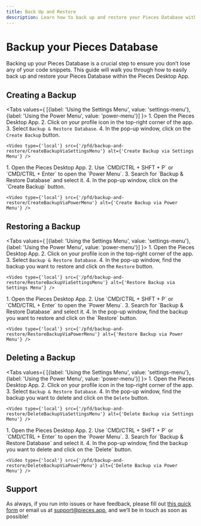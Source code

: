 ```yaml
---
title: Back Up and Restore
description: Learn how to back up and restore your Pieces Database without losing your code snippets.
---
```



# Backup your Pieces Database

Backing up your Pieces Database is a crucial step to ensure you don’t lose any of your code snippets. This guide will walk you through how to easily back up and restore your Pieces Database within the Pieces Desktop App.

## Creating a Backup

<Tabs values={ [{label: 'Using the Settings Menu', value: 'settings-menu'}, {label: 'Using the Power Menu', value: 'power-menu'}] }>
  <TabItem value="settings-menu">
    1. Open the Pieces Desktop App.
    2. Click on your profile icon in the top-right corner of the app.
    3. Select `Backup & Restore Database`.
    4. In the pop-up window, click on the `Create Backup` button.

    <Video type={'local'} src={'/pfd/backup-and-restore/CreateBackupViaSettingsMenu'} alt={'Create Backup via Settings Menu'} />
  </TabItem>
  <TabItem value="power-menu">
    1. Open the Pieces Desktop App.
    2. Use `CMD/CTRL + SHFT + P` or `CMD/CTRL + Enter` to open the `Power Menu`.
    3. Search for `Backup & Restore Database` and select it.
    4. In the pop-up window, click on the `Create Backup` button.

    <Video type={'local'} src={'/pfd/backup-and-restore/CreateBackupViaPowerMenu'} alt={'Create Backup via Power Menu'} />
  </TabItem>
</Tabs>

## Restoring a Backup

<Tabs values={ [{label: 'Using the Settings Menu', value: 'settings-menu'}, {label: 'Using the Power Menu', value: 'power-menu'}] }>
  <TabItem value="settings-menu">
    1. Open the Pieces Desktop App.
    2. Click on your profile icon in the top-right corner of the app.
    3. Select `Backup & Restore Database`.
    4. In the pop-up window, find the backup you want to restore and click on the `Restore` button.

    <Video type={'local'} src={'/pfd/backup-and-restore/RestoreBackupViaSettingsMenu'} alt={'Restore Backup via Settings Menu'} />
  </TabItem>
  <TabItem value="power-menu">
    1. Open the Pieces Desktop App.
    2. Use `CMD/CTRL + SHFT + P` or `CMD/CTRL + Enter` to open the `Power Menu`.
    3. Search for `Backup & Restore Database` and select it.
    4. In the pop-up window, find the backup you want to restore and click on the `Restore` button.

    <Video type={'local'} src={'/pfd/backup-and-restore/RestoreBackupViaPowerMenu'} alt={'Restore Backup via Power Menu'} />
  </TabItem>
</Tabs>

## Deleting a Backup

<Tabs values={ [{label: 'Using the Settings Menu', value: 'settings-menu'}, {label: 'Using the Power Menu', value: 'power-menu'}] }>
  <TabItem value="settings-menu">
    1. Open the Pieces Desktop App.
    2. Click on your profile icon in the top-right corner of the app.
    3. Select `Backup & Restore Database`.
    4. In the pop-up window, find the backup you want to delete and click on the `Delete` button.

    <Video type={'local'} src={'/pfd/backup-and-restore/DeleteBackupViaSettingsMenu'} alt={'Delete Backup via Settings Menu'} />
  </TabItem>
  <TabItem value="power-menu">
    1. Open the Pieces Desktop App.
    2. Use `CMD/CTRL + SHFT + P` or `CMD/CTRL + Enter` to open the `Power Menu`.
    3. Search for `Backup & Restore Database` and select it.
    4. In the pop-up window, find the backup you want to delete and click on the `Delete` button.

    <Video type={'local'} src={'/pfd/backup-and-restore/DeleteBackupViaPowerMenu'} alt={'Delete Backup via Power Menu'} />
  </TabItem>
</Tabs>


[//]: # (## External Backup)

[//]: # ()
[//]: # (:::info)

[//]: # ()
[//]: # (Manual backups are ONLY compatible with the same and future versions of Pieces OS and Pieces Desktop as when it was created. If it was created with Pieces OS 1.9.1 and Pieces Desktop 1.9.2, then it is compliant with those same versions and all future versions when restoring the backup.)

[//]: # ()
[//]: # (:::)

[//]: # ()
[//]: # (_Please note that you **CANNOT go backward in versions.** For example: on one computer you have Pieces OS 1.9.3 and Pieces Desktop 1.9.4, and you attempt to restore this database on Pieces OS 1.9.0 and Pieces Desktop 1.9.1, this will fail and your Pieces OS will NOT function properly. To resolve this please first update your version to the latest on Pieces Desktop and Pieces OS and then repeat the restoration process._)

[//]: # ()
[//]: # (### Creating an External Backup)

[//]: # ()
[//]: # (#### Step 1: Quit Pieces OS and Pieces Desktop)

[//]: # ()
[//]: # (Please quit Pieces OS and Pieces Desktop and make sure neither are actively running.)

[//]: # ()
[//]: # (<Tabs)

[//]: # (  defaultValue={"macOS"})

[//]: # (  values={[)

[//]: # (    {label: 'macOS', value: 'macOS'},)

[//]: # (    {label: 'Windows/Linux', value: 'windows-linux'},)

[//]: # (  ]})

[//]: # (>)

[//]: # (  <TabItem value="macOS">)

[//]: # (    1. To quit Pieces OS, open the Pieces OS toolbar app towards the top of your Desktop and select `Quit`)

[//]: # (    2. To quit Pieces Desktop, select `Pieces` in the top-left of your macOS toolbar and select `Quit`)

[//]: # (  </TabItem>)

[//]: # (  <TabItem value="windows-linux">)

[//]: # (    1. To quit Pieces OS, right-click the Pieces OS taskbar app and select `Quit`)

[//]: # (    2. To quit Pieces Desktop, click the `X` in the top-right corner of the Pieces Desktop window)

[//]: # (  </TabItem>)

[//]: # (</Tabs>)

[//]: # ()
[//]: # (#### Step 2: Locate your Pieces Database)

[//]: # ()
[//]: # (<Tabs)

[//]: # (  defaultValue={"macOS"})

[//]: # (  values={[)

[//]: # (    {label: 'macOS', value: 'macOS'},)

[//]: # (    {label: 'Windows', value: 'windows'},)

[//]: # (    {label: 'Linux', value: 'linux'},)

[//]: # (  ]})

[//]: # (>)

[//]: # (  <TabItem value="macOS">)

[//]: # (    Open your Finder and navigate to your `Home` folder.)

[//]: # ()
[//]: # (    _If you cannot see your Home folder on the left-hand side of your Finder, simply tap `Shift+Cmd+H` to open it_)

[//]: # ()
[//]: # (    ![Navigating to home folder]&#40;/assets/backup_database/navigate_to_home.png&#41;)

[//]: # (  </TabItem>)

[//]: # (  <TabItem value="windows">)

[//]: # (    Open your File Explorer and navigate to the following location: `C:/Users/{username}`)

[//]: # (  </TabItem>)

[//]: # (  <TabItem value="linux">)

[//]: # (    Open your File Explorer and navigate to the following location: `~/Users/{username}`)

[//]: # (  </TabItem>)

[//]: # (</Tabs>)

[//]: # ()
[//]: # (#### Step 3: Locate your Pieces Database)

[//]: # ()
[//]: # (<Tabs)

[//]: # (  defaultValue={"macOS"})

[//]: # (  values={[)

[//]: # (    {label: 'macOS', value: 'macOS'},)

[//]: # (    {label: 'Windows', value: 'windows'},)

[//]: # (    {label: 'Linux', value: 'linux'},)

[//]: # (  ]})

[//]: # (>)

[//]: # (  <TabItem value="macOS">)

[//]: # (    Once in your Home folder, you’ll need to click `Shift+Cmd+.` &#40;shift, command, period&#41; to show your hidden files & folders. Once they are visible, find your `Library` folder and click it.)

[//]: # ()
[//]: # (    ![Selecting your Library Folder]&#40;/assets/backup_database/selecting_library_folder.png&#41;)

[//]: # (  </TabItem>)

[//]: # (  <TabItem value="windows">)

[//]: # (    Once in your `{username}` folder, you'll need to find your `Documents` folder and click it.)

[//]: # ()
[//]: # (    <Admonition type="info">)

[//]: # (      You may need to enable the option to show hidden files and folders. To do this, open File Explorer, click on the `View` tab, and check the box next to `Hidden items`.)

[//]: # (    </Admonition>)

[//]: # ()
[//]: # (    You should now be at the following location: `C:/Users/{username}/Documents`)

[//]: # (  </TabItem>)

[//]: # (  <TabItem value="linux">)

[//]: # (    Once in your `{username}` folder, you'll need to find your `Documents` folder and click it.)

[//]: # ()
[//]: # (    <Admonition type="info">)

[//]: # (      You may need to enable the option to show hidden files and folders. To do this, open File Explorer, and tap `Ctrl+H`.)

[//]: # (    </Admonition>)

[//]: # ()
[//]: # (    You should now be at the following location: `~/Users/{username}/Documents`)

[//]: # (  </TabItem>)

[//]: # (</Tabs>)

[//]: # ()
[//]: # (#### Step 4: Locate your Pieces Database)

[//]: # ()
[//]: # (Next, locate the folders titled `com.pieces.os` and `com.pieces.pfd`. These folders represent your Pieces OS & Pieces Desktop databases.)

[//]: # ()
[//]: # (#### Step 5: Compress the folders)

[//]: # ()
[//]: # (<Tabs)

[//]: # (  defaultValue={"macOS"})

[//]: # (  values={[)

[//]: # (    {label: 'macOS', value: 'macOS'},)

[//]: # (    {label: 'Windows', value: 'windows'},)

[//]: # (    {label: 'Linux', value: 'linux'},)

[//]: # (  ]})

[//]: # (>)

[//]: # (  <TabItem value="macOS">)

[//]: # (    Select both folders &#40;`com.pieces.os` and `com.pieces.pfd`&#41;, right-click, and select `Compress`.)

[//]: # (  </TabItem>)

[//]: # (  <TabItem value="windows">)

[//]: # (    Select both folders &#40;`com.pieces.os` and `com.pieces.pfd`&#41;, right-click, select `Send to`, and then select `Compressed &#40;zipped&#41; Folder`.)

[//]: # (  </TabItem>)

[//]: # (  <TabItem value="linux">)

[//]: # (    Select both folders &#40;`com.pieces.os` and `com.pieces.pfd`&#41;, right-click, and select `Compress`.)

[//]: # (  </TabItem>)

[//]: # (</Tabs>)

[//]: # ()
[//]: # (:::info)

[//]: # ()
[//]: # (This may take some time, especially if you have any local LLMs downloaded. If you do have any local LLMs downloaded, you may cancel the compression, open Pieces Desktop App, and delete the local LLMs you have downloaded. However, you **MUST** restart the guide from `Step 1` if you choose to do this.)

[//]: # ()
[//]: # (:::)

[//]: # ()
[//]: # (#### Step 6: Rename the Zip file)

[//]: # ()
[//]: # (This will create a new Zip file titled, `Archive`. From here, you can enter a new name. We recommend naming this, `pieces_backup_&#40;month&#41;_&#40;day&#41;_&#40;year&#41;`.)

[//]: # ()
[//]: # (From here, you can place this Zip file anywhere you desire, whether it be another folder on your machine or in cloud storage such as Google Drive, Dropbox, or OneDrive.)

[//]: # ()
[//]: # (:::info)

[//]: # ()
[//]: # (Backups are ONLY compatible with the same and future versions of Pieces OS and Pieces Desktop as when it was created. If it was created with Pieces OS 1.9.1 and Pieces Desktop 1.9.2, then it is compliant with those same versions and all future versions when restoring the backup.)

[//]: # ()
[//]: # (:::)

[//]: # ()
[//]: # (_Please note that you **CANNOT go backward in versions.** For example: on one computer you have Pieces OS 1.9.3 and Pieces Desktop 1.9.4, and you attempt to restore this database on Pieces OS 1.9.0 and Pieces Desktop 1.9.1, this will fail and your Pieces OS will NOT function properly. To resolve this please first update your version to the latest on Pieces Desktop and Pieces OS and then repeat the restoration process._)

[//]: # ()
[//]: # (### Restoring the External Backup)

[//]: # ()
[//]: # (#### Step 1: Quit Pieces OS and Pieces Desktop)

[//]: # ()
[//]: # (Please quit Pieces OS and Pieces Desktop and make sure neither are actively running.)

[//]: # ()
[//]: # (1. To quit Pieces OS, open your system tray in the bottom-right corner of your Desktop, then right-click the Pieces OS icon, and select `Quit`.)

[//]: # (2. To quit Pieces Desktop, right-click the app icon in your system toolbar and select `Quit`.)

[//]: # ()
[//]: # (#### Step 2: Locate the compressed backup file)

[//]: # ()
[//]: # (Locate the compressed Zip folder containing both your `com.pieces.os` and `com.pieces.pfd` backups.)

[//]: # ()
[//]: # (#### Step 3: Navigate to your Pieces Database)

[//]: # ()
[//]: # (<Tabs)

[//]: # (  defaultValue={"macOS"})

[//]: # (  values={[)

[//]: # (    {label: 'macOS', value: 'macOS'},)

[//]: # (    {label: 'Windows/Linux', value: 'windows-linux'},)

[//]: # (  ]})

[//]: # (>)

[//]: # (  <TabItem value="macOS">)

[//]: # (    Navigate back to the `Library` folder either on the same or your different machine.)

[//]: # (  </TabItem>)

[//]: # (  <TabItem value="windows-linux">)

[//]: # (    Navigate back to the `Documents` folder either on the same or your different machine.)

[//]: # (  </TabItem>)

[//]: # (</Tabs>)

[//]: # ()
[//]: # (#### Step 4: Unzip the compressed backup file)

[//]: # ()
[//]: # (Unzip the compressed backup file.)

[//]: # ()
[//]: # (#### Step 5: Replace the existing database)

[//]: # ()
[//]: # (This next step is critical. If you have an existing Pieces database already located in your current folder on your device, you will see a window similar to what’s shown below.)

[//]: # ()
[//]: # (![Replace dialog popup]&#40;/assets/backup_database/replace_message.png&#41;)

[//]: # ()
[//]: # (This step is asking if you’d like to override the existing database with your backup.)

[//]: # ()
[//]: # (- If you’d like to override, select `Replace the files in the destination`)

[//]: # (- If you don’t want to override, abandon the process by pressing `Stop`)

[//]: # ()
[//]: # (#### Step 6: Restart Pieces OS and Pieces Desktop)

[//]: # ()
[//]: # (Lastly, if you chose to proceed with restoring the backup, you will need to restart both Pieces OS and Pieces Desktop for the changes to take effect.)

## Support

As always, if you run into issues or have feedback, please fill out [this quick form](https://getpieces.typeform.com/to/mCjBSIjF) or email us at [support@pieces.app](mailto:support@pieces.app), and we’ll be in touch as soon as possible!
